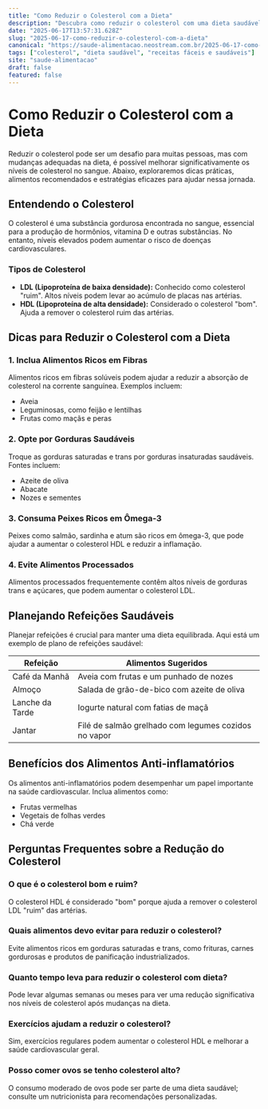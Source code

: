 ```yaml
---
title: "Como Reduzir o Colesterol com a Dieta"
description: "Descubra como reduzir o colesterol com uma dieta saudável e balanceada. Dicas práticas para melhorar sua saúde cardiovascular."
date: "2025-06-17T13:57:31.628Z"
slug: "2025-06-17-como-reduzir-o-colesterol-com-a-dieta"
canonical: "https://saude-alimentacao.neostream.com.br/2025-06-17-como-reduzir-o-colesterol-com-a-dieta"
tags: ["colesterol", "dieta saudável", "receitas fáceis e saudáveis"]
site: "saude-alimentacao"
draft: false
featured: false
---
```


# Como Reduzir o Colesterol com a Dieta

Reduzir o colesterol pode ser um desafio para muitas pessoas, mas com mudanças adequadas na dieta, é possível melhorar significativamente os níveis de colesterol no sangue. Abaixo, exploraremos dicas práticas, alimentos recomendados e estratégias eficazes para ajudar nessa jornada.

## Entendendo o Colesterol

O colesterol é uma substância gordurosa encontrada no sangue, essencial para a produção de hormônios, vitamina D e outras substâncias. No entanto, níveis elevados podem aumentar o risco de doenças cardiovasculares.

### Tipos de Colesterol

- **LDL (Lipoproteína de baixa densidade):** Conhecido como colesterol "ruim". Altos níveis podem levar ao acúmulo de placas nas artérias.
- **HDL (Lipoproteína de alta densidade):** Considerado o colesterol "bom". Ajuda a remover o colesterol ruim das artérias.

## Dicas para Reduzir o Colesterol com a Dieta

### 1. Inclua Alimentos Ricos em Fibras

Alimentos ricos em fibras solúveis podem ajudar a reduzir a absorção de colesterol na corrente sanguínea. Exemplos incluem:

- Aveia
- Leguminosas, como feijão e lentilhas
- Frutas como maçãs e peras

### 2. Opte por Gorduras Saudáveis

Troque as gorduras saturadas e trans por gorduras insaturadas saudáveis. Fontes incluem:

- Azeite de oliva
- Abacate
- Nozes e sementes

### 3. Consuma Peixes Ricos em Ômega-3

Peixes como salmão, sardinha e atum são ricos em ômega-3, que pode ajudar a aumentar o colesterol HDL e reduzir a inflamação.

### 4. Evite Alimentos Processados

Alimentos processados frequentemente contêm altos níveis de gorduras trans e açúcares, que podem aumentar o colesterol LDL.

## Planejando Refeições Saudáveis

Planejar refeições é crucial para manter uma dieta equilibrada. Aqui está um exemplo de plano de refeições saudável:

| Refeição        | Alimentos Sugeridos                                |
|-----------------|----------------------------------------------------|
| Café da Manhã   | Aveia com frutas e um punhado de nozes             |
| Almoço          | Salada de grão-de-bico com azeite de oliva         |
| Lanche da Tarde | Iogurte natural com fatias de maçã                 |
| Jantar          | Filé de salmão grelhado com legumes cozidos no vapor |

## Benefícios dos Alimentos Anti-inflamatórios

Os alimentos anti-inflamatórios podem desempenhar um papel importante na saúde cardiovascular. Inclua alimentos como:

- Frutas vermelhas
- Vegetais de folhas verdes
- Chá verde

## Perguntas Frequentes sobre a Redução do Colesterol

### O que é o colesterol bom e ruim?

O colesterol HDL é considerado "bom" porque ajuda a remover o colesterol LDL "ruim" das artérias.

### Quais alimentos devo evitar para reduzir o colesterol?

Evite alimentos ricos em gorduras saturadas e trans, como frituras, carnes gordurosas e produtos de panificação industrializados.

### Quanto tempo leva para reduzir o colesterol com dieta?

Pode levar algumas semanas ou meses para ver uma redução significativa nos níveis de colesterol após mudanças na dieta.

### Exercícios ajudam a reduzir o colesterol?

Sim, exercícios regulares podem aumentar o colesterol HDL e melhorar a saúde cardiovascular geral.

### Posso comer ovos se tenho colesterol alto?

O consumo moderado de ovos pode ser parte de uma dieta saudável; consulte um nutricionista para recomendações personalizadas.